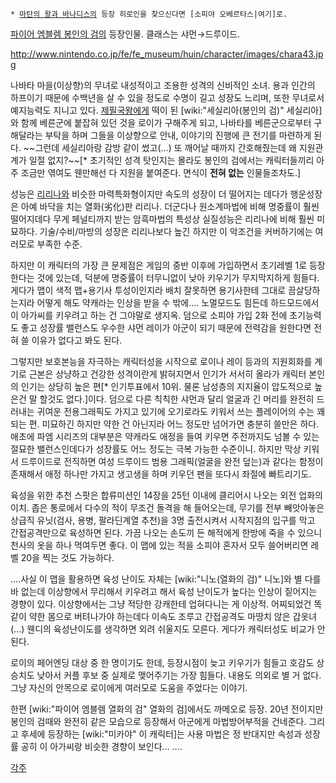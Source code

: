  * [[마탄의 왕과 바나디스]]의 등장 히로인을 찾으신다면 [소피야 오베르타스|여기]로.

[[파이어 엠블렘 봉인의 검]]의 등장인물. 클래스는 샤먼→드루이드.

http://www.nintendo.co.jp/fe/fe_museum/huin/character/images/chara43.jpg

나바타 마을(이상향)의 무녀로 내성적이고 조용한 성격의 신비적인 소녀. 용과 인간의 하프이기 때문에 수백년을 살 수 있을 정도로 수명이 길고 성장도 느리며, 또한 무녀로서 예지능력도 지니고 있다. 
[[제필]]국왕에게 떡이 된 [wiki:"세실리아(봉인의 검)" 세실리아]와 함께 베른군에 붙잡혀 있던 것을 로이가 구해주게 되고, 나바타를 베른군으로부터 구해달라는 부탁을 하며 그들을 이상향으로 안내, 이야기의 진행에 큰 전기를 마련하게 된다. ~~그런데 세실리아랑 감방 같이 썼고(...) 또 깨어날 때까지 간호해줬는데 왜 지원관계가 일절 없지?~~[* 초기적인 성격 탓인지는 몰라도 봉인의 검에서는 캐릭터들끼리 아주 조금만 엮여도 웬만해선 다 지원을 붙여준다. 면식이 '''전혀 없는''' 인물들조차도.]

성능은 [[리리나]]와 비슷한 마력특화형이지만 속도의 성장이 더 떨어지는 데다가 행운성장은 아예 바닥을 치는 열화(劣化)판 리리나. 더군다나 원소계마법에 비해 명중률이 훨씬 떨어지데다 무게 페널티까지 받는 암흑마법의 특성상 실질성능은 리리나에 비해 훨씬 미묘하다. 기술/수비/마방의 성장은 리리나보다 높긴 하지만 이 악조건을 커버하기에는 여러모로 부족한 수준. 

하지만 이 캐릭터의 가장 큰 문제점은 게임의 중반 이후에 가입하면서 초기레벨 1로 등장한다는 것에 있는데, 덕분에 명중률이 터무니없이 낮아 키우기가 무지막지하게 힘들다. 게다가 맵이 색적 맵+용기사 투성이인지라 배치 잘못하면 용기사한테 그대로 끔살당하는지라 어떻게 해도 약캐라는 인상을 받을 수 밖에…. 노멀모드도 힘든데 하드모드에서 이 아가씨를 키우려고 하는 건 그야말로 생지옥. 덤으로 소피야 가입 2화 전에 초기능력도 좋고 성장률 밸런스도 우수한 샤먼 레이가 아군이 되기 때문에 전력감을 원한다면 전혀 쓸 이유가 없다고 봐도 된다. 

그렇지만 보호본능을 자극하는 캐릭터성을 시작으로 로이나 레이 등과의 지원회화를 계기로 근본은 상냥하고 건강한 성격이란게 밝혀지면서 인기가 서서히 올라가 캐릭터 본인의 인기는 상당히 높은 편[* 인기투표에서 10위. 물론 남성층의 지지율이 압도적으로 높은건 말 할것도 없다.]이다. 덤으로 다른 칙칙한 샤먼과 달리 얼굴과 긴 머리를 완전히 드러내는 귀여운 전용그래픽도 가지고 있기에 오기로라도 키워서 쓰는 플레이어의 수는 꽤 되는 편. 미묘하긴 하지만 약한 건 아닌지라 어느 정도만 넘어가면 충분히 쓸만은 하다. 애초에 파엠 시리즈의 대부분은 약캐라도 애정을 들여 키우면 주전까지도 넘볼 수 있는 절묘한 밸런스인데다가 성장률도 어느 정도는 극복 가능한 수준이니. 하지만 막상 키워서 드루이드로 전직하면 여성 드루이드 범용 그래픽(얼굴을 완전 덮는)과 같다는 함정이 존재해서 애정 하나만 가지고 생고생을 하며 키우던 팬을 또다시 좌절에 빠트리기도.

육성을 위한 추천 스팟은 합류미션인 14장을 25턴 이내에 클리어시 나오는 외전 업화의 이치. 좁은 통로에서 다수의 적이 무조건 돌격을 해 들어오는데, 무기를 전부 빼앗아놓은 상급직 유닛(검사, 용병, 팔라딘계열 추천)을 3명 출전시켜서 시작지점의 입구를 막고 간접공격만으로 육성하면 된다. 가끔 나오는 손도끼 든 해적에게 한방에 죽을 수 있으니 천사의 옷을 하나 먹여두면 좋다. 이 맵에 있는 적을 소피야 혼자서 모두 쓸어버리면 레벨 20을 찍는 것도 가능하다.

....사실 이 맵을 활용하면 육성 난이도 자체는 [wiki:"니노(열화의 검)" 니노]와 별 다를 바 없는데 이상향에서 무리해서 키우려고 해서 육성 난이도가 높다는 인상이 짙어지는 경향이 있다. 이상향에서는 그냥 적당한 강캐한테 업혀다니는 게 이상적. 어찌되었건 똑같이 약한 몸으로 버텨나가야 하는데다 이속도 조루고 간접공격도 마땅치 않은 갑옷녀(...) 웬디의 육성난이도를 생각하면 외려 쉬울지도 모른다. 게다가 캐릭터성도 비교가 안 된다.

로이의 페어엔딩 대상 중 한 명이기도 한데, 등장시점이 늦고 키우기가 힘들고 호감도 상승치도 낮아서 커플 후보 중 실제로 맺어주기는 가장 힘들다. 내용도 의외로 별 거 없다. 그냥 자신의 안목으로 로이에게 여러모로 도움을 주었다는 이야기.

한편 [wiki:"파이어 엠블렘 열화의 검" 열화의 검]에서도 까메오로 등장. 20년 전이지만 봉인의 검때와 완전히 같은 모습으로 등장해서 아군에게 마법방어부적을 건네준다. 그리고 후세에 등장하는 [wiki:"미카야" 이 캐릭터]는 사용 마법은 정 반대지만 속성과 성장률 공히 이 아가씨랑 비슷한 경향이 보인다… ….

[[각주]]
